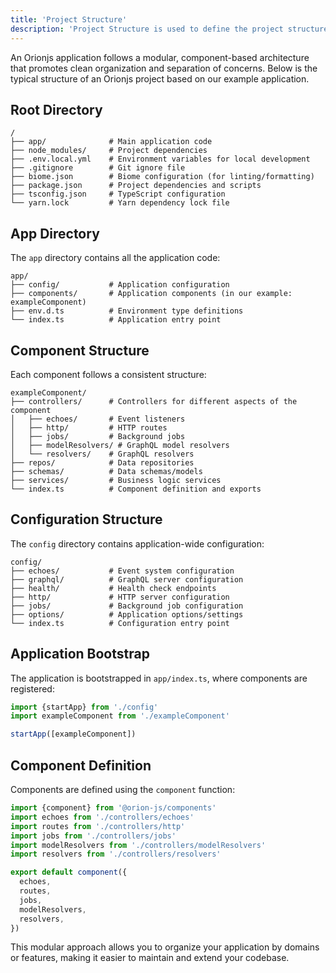 ```yaml
---
title: 'Project Structure'
description: 'Project Structure is used to define the project structure for the application'
---
```


An Orionjs application follows a modular, component-based architecture that promotes clean organization and separation of concerns. Below is the typical structure of an Orionjs project based on our example application.

## Root Directory

```
/
├── app/              # Main application code
├── node_modules/     # Project dependencies
├── .env.local.yml    # Environment variables for local development
├── .gitignore        # Git ignore file
├── biome.json        # Biome configuration (for linting/formatting)
├── package.json      # Project dependencies and scripts
├── tsconfig.json     # TypeScript configuration
└── yarn.lock         # Yarn dependency lock file
```

## App Directory

The `app` directory contains all the application code:

```
app/
├── config/           # Application configuration
├── components/       # Application components (in our example: exampleComponent)
├── env.d.ts          # Environment type definitions
└── index.ts          # Application entry point
```

## Component Structure

Each component follows a consistent structure:

```
exampleComponent/
├── controllers/      # Controllers for different aspects of the component
│   ├── echoes/       # Event listeners
│   ├── http/         # HTTP routes
│   ├── jobs/         # Background jobs
│   ├── modelResolvers/ # GraphQL model resolvers
│   └── resolvers/    # GraphQL resolvers
├── repos/            # Data repositories
├── schemas/          # Data schemas/models
├── services/         # Business logic services
└── index.ts          # Component definition and exports
```

## Configuration Structure

The `config` directory contains application-wide configuration:

```
config/
├── echoes/           # Event system configuration
├── graphql/          # GraphQL server configuration
├── health/           # Health check endpoints
├── http/             # HTTP server configuration
├── jobs/             # Background job configuration
├── options/          # Application options/settings
└── index.ts          # Configuration entry point
```

## Application Bootstrap

The application is bootstrapped in `app/index.ts`, where components are registered:

```typescript
import {startApp} from './config'
import exampleComponent from './exampleComponent'

startApp([exampleComponent])
```

## Component Definition

Components are defined using the `component` function:

```typescript
import {component} from '@orion-js/components'
import echoes from './controllers/echoes'
import routes from './controllers/http'
import jobs from './controllers/jobs'
import modelResolvers from './controllers/modelResolvers'
import resolvers from './controllers/resolvers'

export default component({
  echoes,
  routes,
  jobs,
  modelResolvers,
  resolvers,
})
```

This modular approach allows you to organize your application by domains or features, making it easier to maintain and extend your codebase.

